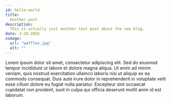 ```yaml
---
id: hello-world
title:
  Another post
description:
  This is actually just another test post about the new blog.
date: 2-28-2026
ximage:
  url: "waffles.jpg"
  alt: ""
---
```



Lorem ipsum dolor sit amet, consectetur adipiscing elit. Sed do eiusmod tempor incididunt ut labore et dolore magna aliqua. Ut enim ad minim veniam, quis nostrud exercitation ullamco laboris nisi ut aliquip ex ea commodo consequat. Duis aute irure dolor in reprehenderit in voluptate velit esse cillum dolore eu fugiat nulla pariatur. Excepteur sint occaecat cupidatat non proident, sunt in culpa qui officia deserunt mollit anim id est laborum.
